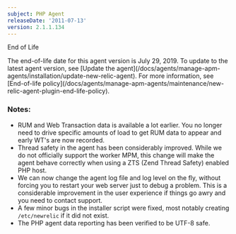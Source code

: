 ```yaml
---
subject: PHP Agent
releaseDate: '2011-07-13'
version: 2.1.1.134
---
```


End of Life

<Callout variant="important">
  The end-of-life date for this agent version is July 29, 2019. To update to the latest agent version, see [Update the agent](/docs/agents/manage-apm-agents/installation/update-new-relic-agent). For more information, see [End-of-life policy](/docs/agents/manage-apm-agents/maintenance/new-relic-agent-plugin-end-life-policy).
</Callout>

### Notes:

* RUM and Web Transaction data is available a lot earlier. You no longer need to drive specific amounts of load to get RUM data to appear and early WT's are now recorded.
* Thread safety in the agent has been considerably improved. While we do not officially support the worker MPM, this change will make the agent behave correctly when using a ZTS (Zend Thread Safety) enabled PHP host.
* We can now change the agent log file and log level on the fly, without forcing you to restart your web server just to debug a problem. This is a considerable improvement in the user experience if things go awry and you need to contact support.
* A few minor bugs in the installer script were fixed, most notably creating `/etc/newrelic` if it did not exist.
* The PHP agent data reporting has been verified to be UTF-8 safe.
